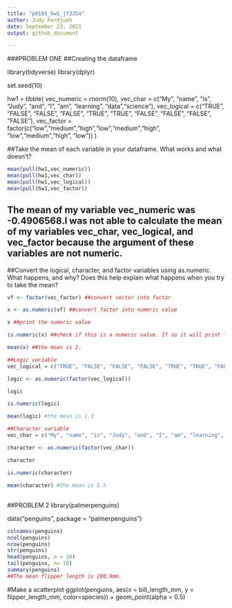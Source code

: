 ```yaml
---
title: "p8105_hw1_jf3354"
author: Judy Fordjuoh
date: September 23, 2021
output: github_document

---
```

###PROBLEM ONE
##Creating the dataframe

library(tidyverse) 
library(dplyr)

set.seed(10)

hw1 = tibble(
    vec_numeric = rnorm(10),
    vec_char = c("My", "name", "is", "Judy", "and", "I", "am", "learning", "data","science"),
    vec_logical = c("TRUE", "FALSE", "FALSE", "FALSE", "TRUE", "TRUE", "FALSE", "FALSE", "FALSE", "FALSE"),
    vec_factor = factor(c("low","medium","high","low","medium","high", "low","medium","high", "low"))
  )

##Take the mean of each variable in your dataframe. What works and what doesn’t?

```r
mean(pull(hw1,vec_numeric))
mean(pull(hw1,vec_char))
mean(pull(hw1,vec_logical))
mean(pull(hw1,vec_factor))
```
## The mean of my variable vec_numeric was -0.4906568.I was not able to calculate the mean of my variables vec_char, vec_logical, and vec_factor because the argument of these variables are not numeric. 

##Convert the logical, character, and factor variables using as.numeric. What happens, and why? Does this help explain what happens when you try to take the mean?

```r
vf <- factor(vec_factor) ##convert vector into factor

x <- as.numeric(vf) ##convert factor into numeric value

x ##print the numeric value

is.numeric(x) ##check if this is a numeric value. If so it will print TRUE in the Console

mean(x) ##the mean is 2. 
```

```r
##Logic variable 
vec_logical = c("TRUE", "FALSE", "FALSE", "FALSE", "TRUE", "TRUE", "FALSE", "FALSE", "FALSE", "FALSE")

logic <- as.numeric(factor(vec_logical))

logic

is.numeric(logic)

mean(logic) #the mean is 1.3
```

```r
##Character variable 
vec_char = c("My", "name", "is", "Judy", "and", "I", "am", "learning", "data","science")

character <- as.numeric(factor(vec_char))

character

is.numeric(character)

mean(character) #the mean is 5.5
```
##

##PROBLEM 2
library(palmerpenguins)

data("penguins", package = "palmerpenguins")

```r
colnames(penguins)
ncol(penguins)
nrow(penguins)
str(penguins)
head(penguins, n = 10)
tail(penguins, n= 10)
summary(penguins)
##The mean flipper length is 200.9mm.
```

#Make a scatterplot
ggplot(penguins, aes(x = bill_length_mm, y = flipper_length_mm, color=species)) + geom_point(alpha = 0.5) 



